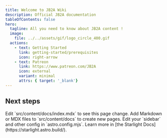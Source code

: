 ```yaml
---
title: Welcome to JB2A Wiki
description: Official JB2A documentation
tableOfContents: false
hero:
  tagline: All you need to know about JB2A content !
  image:
    file: ../../assets/gif/logo_circle_400.gif
  actions:
    - text: Getting Started
      link: getting-started/prerequisites
      icon: right-arrow
    - text: Patreon
      link: https://www.patreon.com/JB2A
      icon: external
      variant: minimal
	  attrs: { target: '_blank'}
---
```



## Next steps

<CardGrid>
	<Card title="Update content" icon="pencil">
		Edit `src/content/docs/index.mdx` to see this page change.
	</Card>
	<Card title="Add new content" icon="add-document">
		Add Markdown or MDX files to `src/content/docs` to create new pages.
	</Card>
	<Card title="Configure your site" icon="setting">
		Edit your `sidebar` and other config in `astro.config.mjs`.
	</Card>
	<Card title="Read the docs" icon="open-book">
		Learn more in [the Starlight Docs](https://starlight.astro.build/).
	</Card>
</CardGrid>
